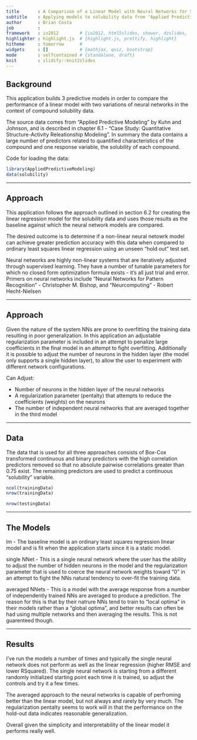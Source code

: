 ```yaml
---
title       : A Comparison of a Linear Model with Neural Networks for Solubility Data
subtitle    : Applying models to solubility data from "Applied Predictive Modeling"
author      : Brian Costa
job         : 
framework   : io2012        # {io2012, html5slides, shower, dzslides, ...}
highlighter : highlight.js  # {highlight.js, prettify, highlight}
hitheme     : tomorrow      # 
widgets     : []            # {mathjax, quiz, bootstrap}
mode        : selfcontained # {standalone, draft}
knit        : slidify::knit2slides
---
```


## Background

This application builds 3 predictive models in order to compare the performance of a linear model with two variations of neural networks in the context of compound solubility data.

The source data comes from "Applied Predictive Modeling" by Kuhn and Johnson, and is described in chapter 6.1 - "Case Study: Quantitative Structure-Activity Releationship Modeling". In summary the data contains a large number of predictors related to quantified characteristics of the compound and one response variable, the solubility of each compound.

Code for loading the data:


```r
library(AppliedPredictiveModeling)
data(solubility)
```

---

## Approach

This application follows the approach outlined in section 6.2 for creating the linear regression model for the solubility data and uses those results as the baseline against which the neural network models are compared.

The desired outcome is to determine if a non-linear neural netowrk model can achieve greater prediction accuracy with this data when compared to ordinary least squares linear regression using an unseen "hold out" test set.

Neural networks are highly non-linear systems that are iteratively adjusted through supervised learning.  They have a number of tunable parameters for which no closed form optimization formula exists - it's all just trial and error.  Primers on neural networks include "Neural Networks for Pattern Recognition" - Christopher M. Bishop, and "Neurcomputing" - Robert Hecht-Nielsen

---

## Approach

Given the nature of the system NNs are prone to overfitting the training data resulting in poor generalization.  In this application an adjustable regularization parameter is included in an attempt to penalize large coefficients in the final model in an attempt to fight overfitting.  Additionally it is possible to adjust the number of neurons in the hidden layer (the model only supports a single hidden layer), to allow the user to experiment with different network configurations.

Can Adjust:

- Number of neurons in the hidden layer of the neural networks
- A regularization parameter (pentalty) that attempts to reduce the coefficients (weights) on the neurons
- The number of independent neural networks that are averaged together in the third model 

---

## Data

The data that is used for all three approaches consists of Box-Cox transformed continuous and binary predictors with the high correlation predictors removed so that no absolute pairwise correlations greater than 0.75 exist.  The remaining predictors are used to predict a continuous "solubility" variable.

```r
ncol(trainingData)
nrow(trainingData)
```

```r
nrow(testingData)
```

---

## The Models

lm - The baseline model is an ordinary least squares regression linear model and is fit when the application starts since it is a static model.

single NNet - This is a single neural network where the user has the ability to adjust the number of hidden neurons in the model and the regularization parameter that is used to coerce the neural network weights toward "0" in an attempt to fight the NNs natural tendency to over-fit the training data.

averaged NNets - This is a model with the average response from a number of independently trained NNs are averaged to produce a prediction.  The reason for this is that by their natrure NNs tend to train to "local optima" in their models rather than a "global optima", and better results can often be had using multiple networks and then averaging the results.  This is not guarenteed though.




---
## Results

I've run the models a number of times and typically the single neural network does not perform as well as the linear regression (higher RMSE and lower RSquared).  The single neural network is starting from a different randomly initialized starting point each time it is trained, so adjust the controls and try it a few times.

The averaged approach to the neural networks is capable of perfroming better than the linear model, but not always and rarely by very much.  The regularization pentalty seems to work will in that the performance on the hold-out data indicates reasonable generalization.

Overall given the simplicity and interpretability of the linear model it performs really well.


